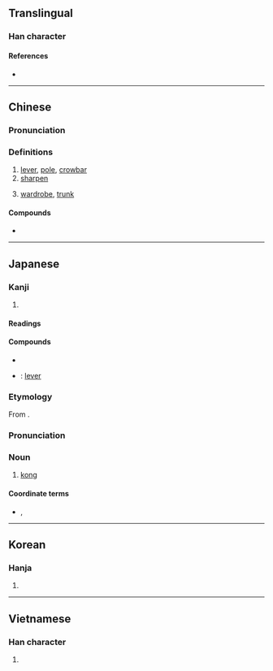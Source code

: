 {{character info/new}}
{{also|杠}}
==Translingual==

===Han character===
{{Han char|rn=75|rad=木|as=10|sn=14|four=41986|canj=DMBC|ids=⿰木貢}}

====References====
* {{Han ref|kx=0546.251|dkj=15343|dj=0934.150|hdz=21260.040|uh=69D3|ud=27091|bh=BA62|bd=47714}}

----

==Chinese==
{{zh-forms}}

===Pronunciation===
{{zh-pron
|m=gàng
|c=gong3,gung3,lung5
|mn=kòng/kǹg
|mc=
|oc=
|ma=
|cat=n,v
}}

===Definitions===
{{zh-hanzi}}

# [[lever]], [[pole]], [[crowbar]]
# [[sharpen]]
# {{lb|zh|Cantonese}} [[wardrobe]], [[trunk]]

====Compounds====
* {{zh-l|槓桿|[[lever]]}}

----

==Japanese==

===Kanji===
{{ja-kanji|grade=|rs=木10}}

# {{defn|lang=ja|sort=木10}}

====Readings====
{{ja-readings|goon=こう|kanon=こう<かう|kun=てこ-}}

====Compounds====
{{der-top|Compounds}}
* {{ja-r|槓子|カンツ}}
* {{ja-r|槓桿|こうかん}}: [[lever]]
{{der-bottom}}

{{wikipedia|lang=ja}}
{{ja-kanjitab|かん|yomi=irr}}

===Etymology===
From {{etyl|cmn|ja|sort=かん}} {{zh-l|槓|tr=gàng}}.

===Pronunciation===
{{ja-pron|yomi=irr|カン}}

===Noun===
{{ja-noun|かん|カン}}

# {{lb|ja|mahjong|sort=かん}} [[kong]]

====Coordinate terms====
* {{ja-r|吃|チー}}, {{ja-r|碰|ポン}}
----

==Korean==

===Hanja===
{{ko-hanja|hangeul=공|eumhun=|rv=gong|mr=kong|y=kong}}

# {{defn|lang=ko|sort=木10}}

----

==Vietnamese==

===Han character===
{{vi-hantu|[[cổng]]|rs=木10}}

# {{defn|lang=vi|sort=木10}}